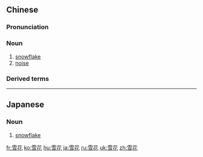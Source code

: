 ==Chinese==
{{zh-forms}}

===Pronunciation===
{{zh-pron
|m=xuěhuā
|c=syut3 faa1
|mn=qz,tw,xm,zz:soat-hoa/qz:serh-hoe/xm:seh-hoe/zz:seh-hoa
|w=4xiq ho
|cat=n
}}

===Noun===
{{zh-noun}}

# [[snowflake]]
# [[noise]] {{gloss|static produced by a TV when no signal is received}}

===Derived terms===
{{zh-der|雪花膏|雪花球}}

{{zh-cat|Intermediate}}

----

==Japanese==
{{ja-kanjitab|せつ|k1=せっ|か|yomi=o}}

===Noun===
{{ja-noun|せっか|hhira=せつくわ}}

# [[snowflake]]

[[fr:雪花]]
[[ko:雪花]]
[[hu:雪花]]
[[ja:雪花]]
[[ru:雪花]]
[[uk:雪花]]
[[zh:雪花]]